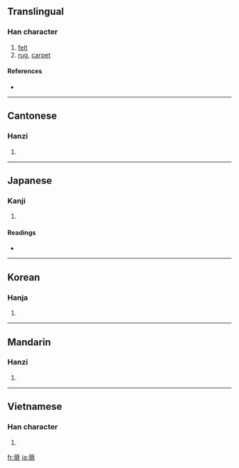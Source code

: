 {{also|毡}}
==Translingual==

===Han character===
{{Han char|rn=82|rad=毛|as=13|sn=17|four=0211<sub>4</sub>|canj=卜一竹手山 (YMHQU)}}

# [[felt]]
# [[rug]], [[carpet]]

====References====
* {{Han ref|kx=0596.270|dkj=16982|dj=0988.010|hdz=32007.110|uh=6C08|ud=27656|bh=C0D6|bd=49366}}

----

==Cantonese==

===Hanzi===
{{yue-hanzi|jyut=|y=jin1|sim=毡}}

# {{defn|Cantonese}}

----

==Japanese==

===Kanji===
{{ja-kanji|grade=|rs=毛13}}

# {{defn|Japanese}}

====Readings====
* {{ja-readings|on=[[せん]] (sen)|kun=[[もうせん]] (mousen)}}

----

==Korean==

===Hanja===
{{ko-hanja|hangeul=전|eumhun=모전(솜털로 만든 모직물)|rv=jeon|mr=chŏn|y=cen}}

# {{defn|Korean}}

----

==Mandarin==

===Hanzi===
{{cmn-hanzi|sim=毡|pin=[[zhān]] ([[zhan1]])|wg=chan<sup>1</sup>}}

# {{defn|Mandarin}}

----

==Vietnamese==

===Han character===
{{vi-hantu|[[chiên]], [[chen]]}}

# {{defn|Vietnamese}}

[[fr:氈]]
[[ja:氈]]